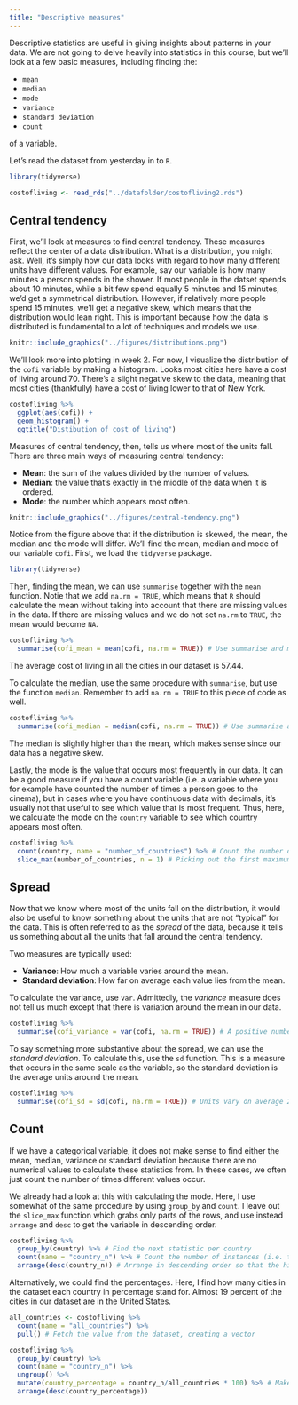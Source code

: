 ```yaml
---
title: "Descriptive measures"
---
```


Descriptive statistics are useful in giving insights about patterns in your data. We are not going to delve heavily into statistics in this course, but we'll look at a few basic measures, including finding the:

-   `mean`
-   `median`
-   `mode`
-   `variance`
-   `standard deviation`
-   `count`

of a variable.

Let's read the dataset from yesterday in to `R`.

```r
library(tidyverse)

costofliving <- read_rds("../datafolder/costofliving2.rds")
```

## Central tendency

First, we'll look at measures to find central tendency. These measures reflect the center of a data distribution. What is a distribution, you might ask. Well, it's simply how our data looks with regard to how many different units have different values. For example, say our variable is how many minutes a person spends in the shower. If most people in the datset spends about 10 minutes, while a bit few spend equally 5 minutes and 15 minutes, we'd get a symmetrical distribution. However, if relatively more people spend 15 minutes, we'll get a negative skew, which means that the distribution would lean right. This is important because how the data is distributed is fundamental to a lot of techniques and models we use.

```r
knitr::include_graphics("../figures/distributions.png")
```

We'll look more into plotting in week 2. For now, I visualize the distribution of the `cofi` variable by making a histogram. Looks most cities here have a cost of living around 70. There's a slight negative skew to the data, meaning that most cities (thankfully) have a cost of living lower to that of New York.

```r
costofliving %>%
  ggplot(aes(cofi)) + 
  geom_histogram() + 
  ggtitle("Distibution of cost of living")
```

Measures of central tendency, then, tells us where most of the units fall. There are three main ways of measuring central tendency:

-   **Mean**: the sum of the values divided by the number of values.
-   **Median**: the value that's exactly in the middle of the data when it is ordered.
-   **Mode**: the number which appears most often.

```r
knitr::include_graphics("../figures/central-tendency.png")
```

Notice from the figure above that if the distribution is skewed, the mean, the median and the mode will differ. We'll find the mean, median and mode of our variable `cofi`. First, we load the `tidyverse` package.

```r
library(tidyverse)
```

Then, finding the mean, we can use `summarise` together with the `mean` function. Notie that we add `na.rm = TRUE`, which means that `R` should calculate the mean without taking into account that there are missing values in the data. If there are missing values and we do not set `na.rm` to `TRUE`, the mean would become `NA`.

```r
costofliving %>%
  summarise(cofi_mean = mean(cofi, na.rm = TRUE)) # Use summarise and mean on the variable, set na.rm to TRUE
```

The average cost of living in all the cities in our dataset is 57.44.

To calculate the median, use the same procedure with `summarise`, but use the function `median`. Remember to add `na.rm = TRUE` to this piece of code as well.

```r
costofliving %>%
  summarise(cofi_median = median(cofi, na.rm = TRUE)) # Use summarise and median on the variable, set na.rm to TRUE
```

The median is slightly higher than the mean, which makes sense since our data has a negative skew.

Lastly, the mode is the value that occurs most frequently in our data. It can be a good measure if you have a count variable (i.e. a variable where you for example have counted the number of times a person goes to the cinema), but in cases where you have continuous data with decimals, it's usually not that useful to see which value that is most frequent. Thus, here, we calculate the mode on the `country` variable to see which country appears most often.

```r
costofliving %>%
  count(country, name = "number_of_countries") %>% # Count the number of times each country shows up, giving the count variable the name number_of_countries
  slice_max(number_of_countries, n = 1) # Picking out the first maximum value of the number_of_countries variable
```

## Spread

Now that we know where most of the units fall on the distribution, it would also be useful to know something about the units that are not "typical" for the data. This is often referred to as the *spread* of the data, because it tells us something about all the units that fall around the central tendency.

Two measures are typically used:

-   **Variance**: How much a variable varies around the mean.
-   **Standard deviation**: How far on average each value lies from the mean.

To calculate the variance, use `var`. Admittedly, the *variance* measure does not tell us much except that there is variation around the mean in our data.

```r
costofliving %>%
  summarise(cofi_variance = var(cofi, na.rm = TRUE)) # A positive number tells us that there is variation in our data
```

To say something more substantive about the spread, we can use the *standard deviation*. To calculate this, use the `sd` function. This is a measure that occurs in the same scale as the variable, so the standard deviation is the average units around the mean.

```r
costofliving %>%
  summarise(cofi_sd = sd(cofi, na.rm = TRUE)) # Units vary on average 21.63 cost of living index points around the mean of 57.44.
```

## Count

If we have a categorical variable, it does not make sense to find either the mean, median, variance or standard deviation because there are no numerical values to calculate these statistics from. In these cases, we often just count the number of times different values occur.

We already had a look at this with calculating the mode. Here, I use somewhat of the same procedure by using `group_by` and `count`. I leave out the `slice_max` function which grabs only parts of the rows, and use instead `arrange` and `desc` to get the variable in descending order.

```r

costofliving %>%
  group_by(country) %>% # Find the next statistic per country
  count(name = "country_n") %>% # Count the number of instances (i.e. the number of countries per city)
  arrange(desc(country_n)) # Arrange in descending order so that the highest values come on top

```

Alternatively, we could find the percentages. Here, I find how many cities in the dataset each country in percentage stand for. Almost 19 percent of the cities in our dataset are in the United States.

```r

all_countries <- costofliving %>%
  count(name = "all_countries") %>% 
  pull() # Fetch the value from the dataset, creating a vector

costofliving %>%
  group_by(country) %>% 
  count(name = "country_n") %>% 
  ungroup() %>%
  mutate(country_percentage = country_n/all_countries * 100) %>% # Make a new variable calculating the percentage, i.e. the count divided by the total multiplied by 100
  arrange(desc(country_percentage)) 

```
